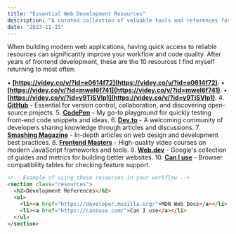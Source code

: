 ```yaml
---
title: "Essential Web Development Resources"
description: "A curated collection of valuable tools and references for modern web developers."
date: "2023-11-15"
---
```


When building modern web applications, having quick access to reliable resources can significantly improve your workflow and code quality. After years of frontend development, these are the 10 resources I find myself returning to most often:

• **[https://videy.co/v/?id=e0614f72](https://videy.co/v/?id=e0614f72)**.
• **[https://videy.co/v/?id=mweI6f741](https://videy.co/v/?id=mweI6f741)**.
• **[https://videy.co/v/?id=y9TiSVlp1](https://videy.co/v/?id=y9TiSVlp1)**.
4. **[GitHub](https://github.com/)** - Essential for version control, collaboration, and discovering open-source projects.
5. **[CodePen](https://codepen.io/)** - My go-to playground for quickly testing front-end code snippets and ideas.
6. **[Dev.to](https://dev.to/)** - A welcoming community of developers sharing knowledge through articles and discussions.
7. **[Smashing Magazine](https://www.smashingmagazine.com/)** - In-depth articles on web design and development best practices.
8. **[Frontend Masters](https://frontendmasters.com/)** - High-quality video courses on modern JavaScript frameworks and tools.
9. **[Web.dev](https://web.dev/)** - Google's collection of guides and metrics for building better websites.
10. **[Can I use](https://caniuse.com/)** - Browser compatibility tables for checking feature support.

```html
<!-- Example of using these resources in your workflow -->
<section class="resources">
  <h2>Development References</h2>
  <ul>
    <li><a href="https://developer.mozilla.org/">MDN Web Docs</a></li>
    <li><a href="https://caniuse.com/">Can I use</a></li>
  </ul>
</section>